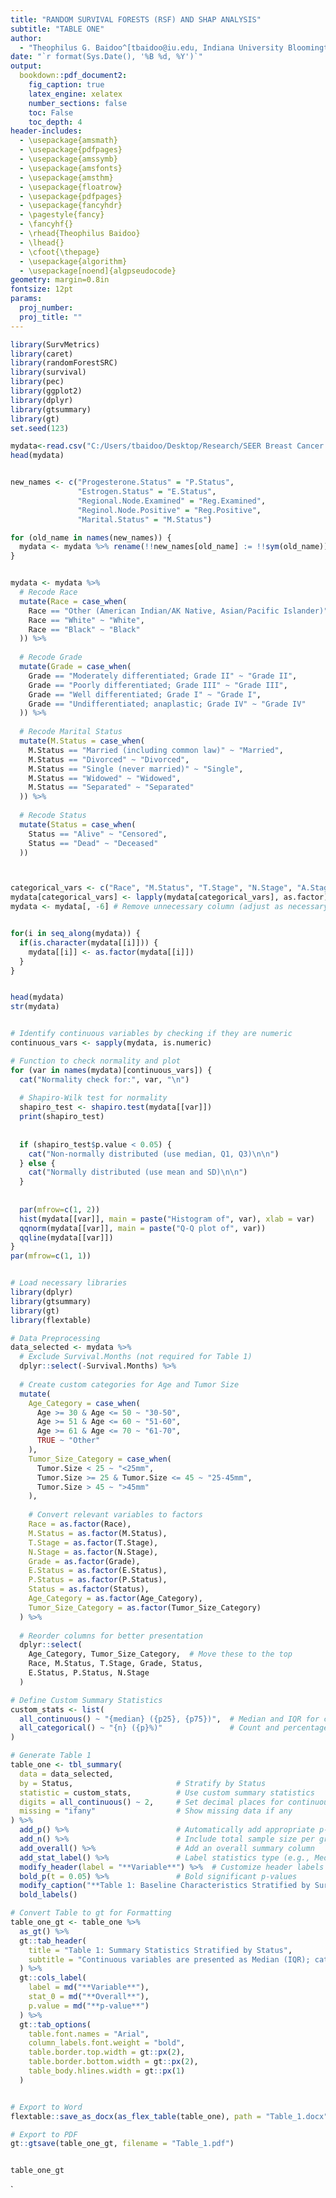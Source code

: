 ---
title: "RANDOM SURVIVAL FORESTS (RSF) AND SHAP ANALYSIS"
subtitle: "TABLE ONE"
author:
  - "Theophilus G. Baidoo^[tbaidoo@iu.edu, Indiana University Bloomington.]"
date: "`r format(Sys.Date(), '%B %d, %Y')`"
output:
  bookdown::pdf_document2:
    fig_caption: true
    latex_engine: xelatex
    number_sections: false
    toc: False
    toc_depth: 4
header-includes:
  - \usepackage{amsmath}
  - \usepackage{pdfpages}
  - \usepackage{amssymb}
  - \usepackage{amsfonts}
  - \usepackage{amsthm}
  - \usepackage{floatrow}
  - \usepackage{pdfpages}
  - \usepackage{fancyhdr}
  - \pagestyle{fancy}
  - \fancyhf{}
  - \rhead{Theophilus Baidoo}
  - \lhead{}
  - \cfoot{\thepage}
  - \usepackage{algorithm}
  - \usepackage[noend]{algpseudocode}
geometry: margin=0.8in
fontsize: 12pt
params:
  proj_number:
  proj_title: ""
---

```{r}
library(SurvMetrics)
library(caret)
library(randomForestSRC)
library(survival)  
library(pec)
library(ggplot2)
library(dplyr)
library(gtsummary)
library(gt)
set.seed(123)
```

```{r}
mydata<-read.csv("C:/Users/tbaidoo/Desktop/Research/SEER Breast Cancer Dataset .csv")
head(mydata)


new_names <- c("Progesterone.Status" = "P.Status",
               "Estrogen.Status" = "E.Status",
               "Regional.Node.Examined" = "Reg.Examined",
               "Reginol.Node.Positive" = "Reg.Positive",
               "Marital.Status" = "M.Status")

for (old_name in names(new_names)) {
  mydata <- mydata %>% rename(!!new_names[old_name] := !!sym(old_name))
}


mydata <- mydata %>%
  # Recode Race
  mutate(Race = case_when(
    Race == "Other (American Indian/AK Native, Asian/Pacific Islander)" ~ "Other",
    Race == "White" ~ "White",
    Race == "Black" ~ "Black"
  )) %>%
  
  # Recode Grade
  mutate(Grade = case_when(
    Grade == "Moderately differentiated; Grade II" ~ "Grade II",
    Grade == "Poorly differentiated; Grade III" ~ "Grade III",
    Grade == "Well differentiated; Grade I" ~ "Grade I",
    Grade == "Undifferentiated; anaplastic; Grade IV" ~ "Grade IV"
  )) %>%
  
  # Recode Marital Status
  mutate(M.Status = case_when(
    M.Status == "Married (including common law)" ~ "Married",
    M.Status == "Divorced" ~ "Divorced",
    M.Status == "Single (never married)" ~ "Single",
    M.Status == "Widowed" ~ "Widowed",
    M.Status == "Separated" ~ "Separated"
  )) %>%
  
  # Recode Status
  mutate(Status = case_when(
    Status == "Alive" ~ "Censored",
    Status == "Dead" ~ "Deceased"
  ))



categorical_vars <- c("Race", "M.Status", "T.Stage", "N.Stage", "A.Stage", "Grade", "E.Status", "P.Status","Status")
mydata[categorical_vars] <- lapply(mydata[categorical_vars], as.factor)
mydata <- mydata[, -6] # Remove unnecessary column (adjust as necessary)


for(i in seq_along(mydata)) {
  if(is.character(mydata[[i]])) {
    mydata[[i]] <- as.factor(mydata[[i]])
  }
}


head(mydata)
str(mydata)


# Identify continuous variables by checking if they are numeric
continuous_vars <- sapply(mydata, is.numeric)

# Function to check normality and plot
for (var in names(mydata)[continuous_vars]) {
  cat("Normality check for:", var, "\n")
  
  # Shapiro-Wilk test for normality
  shapiro_test <- shapiro.test(mydata[[var]])
  print(shapiro_test)
  
 
  if (shapiro_test$p.value < 0.05) {
    cat("Non-normally distributed (use median, Q1, Q3)\n\n")
  } else {
    cat("Normally distributed (use mean and SD)\n\n")
  }
  
  
  par(mfrow=c(1, 2))
  hist(mydata[[var]], main = paste("Histogram of", var), xlab = var)
  qqnorm(mydata[[var]], main = paste("Q-Q plot of", var))
  qqline(mydata[[var]])
}
par(mfrow=c(1, 1)) 



```





```{r}
# Load necessary libraries
library(dplyr)
library(gtsummary)
library(gt)
library(flextable)

# Data Preprocessing
data_selected <- mydata %>%
  # Exclude Survival.Months (not required for Table 1)
  dplyr::select(-Survival.Months) %>%
  
  # Create custom categories for Age and Tumor Size
  mutate(
    Age_Category = case_when(
      Age >= 30 & Age <= 50 ~ "30-50",
      Age >= 51 & Age <= 60 ~ "51-60",
      Age >= 61 & Age <= 70 ~ "61-70",
      TRUE ~ "Other"
    ),
    Tumor_Size_Category = case_when(
      Tumor.Size < 25 ~ "<25mm",
      Tumor.Size >= 25 & Tumor.Size <= 45 ~ "25-45mm",
      Tumor.Size > 45 ~ ">45mm"
    ),
    
    # Convert relevant variables to factors
    Race = as.factor(Race),
    M.Status = as.factor(M.Status),
    T.Stage = as.factor(T.Stage),
    N.Stage = as.factor(N.Stage),
    Grade = as.factor(Grade),
    E.Status = as.factor(E.Status),
    P.Status = as.factor(P.Status),
    Status = as.factor(Status),
    Age_Category = as.factor(Age_Category),
    Tumor_Size_Category = as.factor(Tumor_Size_Category)
  ) %>%
  
  # Reorder columns for better presentation
  dplyr::select(
    Age_Category, Tumor_Size_Category,  # Move these to the top
    Race, M.Status, T.Stage, Grade, Status,
    E.Status, P.Status, N.Stage
  )

# Define Custom Summary Statistics
custom_stats <- list(
  all_continuous() ~ "{median} ({p25}, {p75})",  # Median and IQR for continuous variables
  all_categorical() ~ "{n} ({p}%)"               # Count and percentage for categorical variables
)

# Generate Table 1
table_one <- tbl_summary(
  data = data_selected,
  by = Status,                       # Stratify by Status
  statistic = custom_stats,          # Use custom summary statistics
  digits = all_continuous() ~ 2,     # Set decimal places for continuous variables
  missing = "ifany"                  # Show missing data if any
) %>%
  add_p() %>%                        # Automatically add appropriate p-values
  add_n() %>%                        # Include total sample size per group
  add_overall() %>%                  # Add an overall summary column
  add_stat_label() %>%               # Label statistics type (e.g., Median (IQR))
  modify_header(label = "**Variable**") %>%  # Customize header labels
  bold_p(t = 0.05) %>%               # Bold significant p-values
  modify_caption("**Table 1: Baseline Characteristics Stratified by Survival Status**") %>%  # Add table caption
  bold_labels()

# Convert Table to gt for Formatting
table_one_gt <- table_one %>%
  as_gt() %>%
  gt::tab_header(
    title = "Table 1: Summary Statistics Stratified by Status",
    subtitle = "Continuous variables are presented as Median (IQR); categorical variables as n (%)"
  ) %>%
  gt::cols_label(
    label = md("**Variable**"),
    stat_0 = md("**Overall**"),
    p.value = md("**p-value**")
  ) %>%
  gt::tab_options(
    table.font.names = "Arial",
    column_labels.font.weight = "bold",
    table.border.top.width = gt::px(2),
    table.border.bottom.width = gt::px(2),
    table_body.hlines.width = gt::px(1)
  )


# Export to Word
flextable::save_as_docx(as_flex_table(table_one), path = "Table_1.docx")

# Export to PDF
gt::gtsave(table_one_gt, filename = "Table_1.pdf")


table_one_gt

```

`

